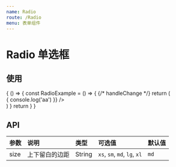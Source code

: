 ```yaml
---
name: Radio
route: /Radio
menu: 表单组件
---
```




# Radio 单选框


## 使用
<Playground>
  {
    () => {
      const RadioExample = () => {
        {/* handleChange */}
        return (
          <div>
            <Radio 
              data={[
                { value: 'option1', disabled: false },
                { value: 'option2', disabled: false },
                { value: 'option3', disabled: true }
              ]}
              onClick={() => {
                console.log('aa')
              }} />
          </div>
        )
      }
      return <RadioExample />
    }
  }
</Playground>

## API
| 参数 | 说明 | 类型 | 可选值 | 默认值 |
| :--- | :--- | :--- | :---- | :--- |
| size | 上下留白的边距 | String | `xs`, `sm`, `md`, `lg`, `xl` | `md` |

